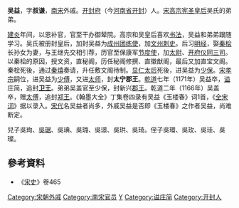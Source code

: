 '''吴益'''{{BD|1124年||1171年|}}，字'''叔谦'''，[[南宋|南宋]]外戚。[[开封府|开封府]]（今[[河南省|河南省]][[开封|开封]]）人。[[宋高宗|宋高宗]][[宪圣慈烈皇后|宪圣皇后]]吴氏的弟弟。

[[建炎|建炎]]年间，以恩补官，官至干办御辇院。高宗和吴皇后喜欢[[书法|书法]]，吴益和弟弟跟随学习。吴氏被册封皇后，加封吴益为[[成州|成州]][[团练使|团练使]]，加[[文州|文州]][[刺史|刺史]]。后习[[明经|明经]]，娶[[秦桧|秦桧]]长孙女为妻，与王继先交相引荐，历官至保康军[[节度使|节度使]]，加[[太尉|太尉]]、[[开府仪同三司|开府仪同三司]]。以秦桧的原因，授文资，直秘阁，历任秘阁修撰、直徽猷阁，最后又加直宝文阁。秦桧死後，通过[[秦熺|秦熺]]奏请，升任敷文阁待制。[[顯仁皇后|显仁太后]]死後，进吴益为[[少保|少保]]。[[宋孝宗|宋孝宗]]嗣位，进吴益为[[少傅|少傅]]，又进[[太师|太师]]，封'''太宁郡王'''。[[乾道_(南宋)|乾道]]七年（1171年）吴益卒，[[谥|谥]]庄简，追封'''[[卫王|卫王]]'''。弟弟吴盖官至少保，封新兴[[郡王|郡王]]。乾道二年（1166年）吴盖卒，赠[[太傅|太傅]]，追封[[郑王|郑王]]。《翰墨大全》丁集卷四录有吴益《玉楼春》词1首，《[[全宋词|全宋词]]》据以录入。[[宋代|宋代]]名吴益者尚多，外戚吴益是否即《玉楼春》之作者吴益，尚难断定。

兒子吳珣、[[吳琚|吳琚]]、吳琠、吳璐、吳璟、吳珙、吳琦。侄子吳環、吳玫、吳珪、吳璨。

== 參考資料 ==
* 《[[宋史|宋史]]》卷465

[[Category:宋朝外戚|Category:宋朝外戚]]
[[Category:南宋官员|Category:南宋官员]]
[[Category:吴姓|Y]]
[[Category:谥庄简|Category:谥庄简]]
[[Category:开封人|Category:开封人]]